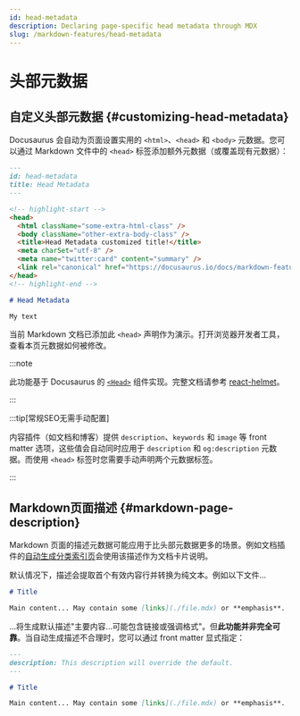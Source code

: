 ```yaml
---
id: head-metadata
description: Declaring page-specific head metadata through MDX
slug: /markdown-features/head-metadata
---
```


# 头部元数据

## 自定义头部元数据 {#customizing-head-metadata}

Docusaurus 会自动为页面设置实用的 `<html>`、`<head>` 和 `<body>` 元数据。您可以通过 Markdown 文件中的 `<head>` 标签添加额外元数据（或覆盖现有元数据）：

```md title="markdown-features-head-metadata.mdx"
---
id: head-metadata
title: Head Metadata
---

<!-- highlight-start -->
<head>
  <html className="some-extra-html-class" />
  <body className="other-extra-body-class" />
  <title>Head Metadata customized title!</title>
  <meta charSet="utf-8" />
  <meta name="twitter:card" content="summary" />
  <link rel="canonical" href="https://docusaurus.io/docs/markdown-features/head-metadata" />
</head>
<!-- highlight-end -->

# Head Metadata

My text
```

<head>
  <html className="some-extra-html-class" />
  <body className="other-extra-body-class" />
  <title>Head Metadata customized title!</title>
  <meta charSet="utf-8" />
  <meta name="twitter:card" content="summary" />
  <link rel="canonical" href="https://docusaurus.io/docs/markdown-features/head-metadata" />
</head>

当前 Markdown 文档已添加此 `<head>` 声明作为演示。打开浏览器开发者工具，查看本页元数据如何被修改。

:::note

此功能基于 Docusaurus 的 [`<Head>`](./../../docusaurus-core.mdx#head) 组件实现。完整文档请参考 [react-helmet](https://github.com/nfl/react-helmet)。

:::

:::tip[常规SEO无需手动配置]

内容插件（如文档和博客）提供 `description`、`keywords` 和 `image` 等 front matter 选项，这些值会自动同时应用于 `description` 和 `og:description` 元数据。而使用 `<head>` 标签时您需要手动声明两个元数据标签。

:::

## Markdown页面描述 {#markdown-page-description}

Markdown 页面的描述元数据可能应用于比头部元数据更多的场景。例如文档插件的[自动生成分类索引页](../docs/sidebar/items.mdx#generated-index-page)会使用该描述作为文档卡片说明。

默认情况下，描述会提取首个有效内容行并转换为纯文本。例如以下文件...

```md
# Title

Main content... May contain some [links](./file.mdx) or **emphasis**.
```

...将生成默认描述"主要内容...可能包含链接或强调格式"。但**此功能并非完全可靠**。当自动生成描述不合理时，您可以通过 front matter 显式指定：

```md
---
description: This description will override the default.
---

# Title

Main content... May contain some [links](./file.mdx) or **emphasis**.
```